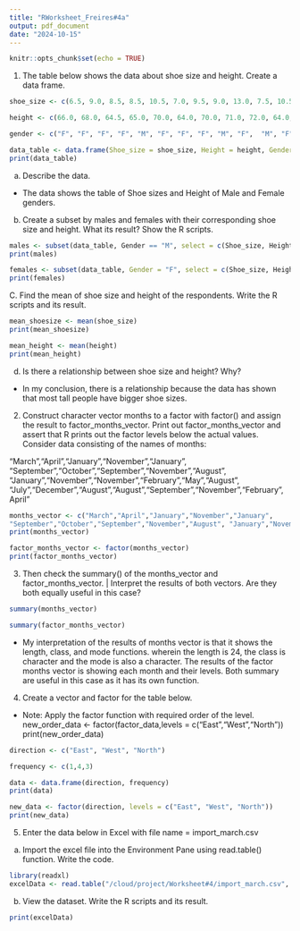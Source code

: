 ```yaml
---
title: "RWorksheet_Freires#4a"
output: pdf_document
date: "2024-10-15"
---
```


```r
knitr::opts_chunk$set(echo = TRUE)
```
1. The table below shows the data about shoe size and height. Create a data frame. 

```r
shoe_size <- c(6.5, 9.0, 8.5, 8.5, 10.5, 7.0, 9.5, 9.0, 13.0, 7.5, 10.5, 8.5, 12.0, 10.5, 13.0, 11.5, 8.5, 5.0, 10.0, 6.5, 7.5, 8.5, 10.5, 8.5, 10.5, 11.0, 9.0, 13.0)

height <- c(66.0, 68.0, 64.5, 65.0, 70.0, 64.0, 70.0, 71.0, 72.0, 64.0, 74.5, 67.0, 71.0, 71.0, 77.0, 72.0, 59.0, 62.0, 72.0, 66.0, 64.0, 67.0, 73.0, 69.0, 72.0, 70.0, 69.0, 70.0)

gender <- c("F", "F", "F", "F", "M", "F", "F", "F", "M", "F",  "M", "F",  "M", "M", "M", "M", "F", "F", "M",  "F", "F", "M", "M",  "F",  "M", "M", "M", "M")

data_table <- data.frame(Shoe_size = shoe_size, Height = height, Gender = gender)
print(data_table)
```

a. Describe the data.

- The data shows the table of Shoe sizes and Height of Male and Female genders. 

b. Create a subset by males and females with their corresponding shoe size and height. What its result? Show the R scripts.

```r
males <- subset(data_table, Gender == "M", select = c(Shoe_size, Height))
print(males)
```

```r
females <- subset(data_table, Gender = "F", select = c(Shoe_size, Height))
print(females)
```

C. Find the mean of shoe size and height of the respondents. Write the R scripts and its result.

```r
mean_shoesize <- mean(shoe_size)
print(mean_shoesize)

```
```r
mean_height <- mean(height)
print(mean_height)
```
 
d. Is there a relationship between shoe size and height? Why?
- In my conclusion, there is a relationship because the data has shown that most tall people have bigger shoe sizes. 

2. Construct character vector months to a factor with factor() and assign the result to
factor_months_vector. Print out factor_months_vector and assert that R prints out
the factor levels below the actual values.
Consider data consisting of the names of months:

"March","April","January","November","January",
"September","October","September","November","August", "January","November","November","February","May","August", "July","December","August","August","September","November","February", April"

```r
months_vector <- c("March","April","January","November","January",
"September","October","September","November","August", "January","November","November","February","May","August", "July","December","August","August","September","November","February", "April")
print(months_vector)

factor_months_vector <- factor(months_vector)
print(factor_months_vector)
```

3. Then check the summary() of the months_vector and factor_months_vector. | Interpret the results of both vectors. Are they both equally useful in this case?

```r
summary(months_vector)
```
```r
summary(factor_months_vector)
```

- My interpretation of the results of months vector is that it shows the length, class, and mode functions. wherein the length is 24, the class is character and the mode is also a character. The results of the factor months vector is showing each month and their levels. Both summary are useful in this case as it has its own function. 

4. Create a vector and factor for the table below.

- Note: Apply the factor function with required order of the level.
new_order_data <- factor(factor_data,levels = c("East","West","North"))
print(new_order_data)

```r
direction <- c("East", "West", "North")

frequency <- c(1,4,3)

data <- data.frame(direction, frequency)
print(data)

new_data <- factor(direction, levels = c("East", "West", "North"))
print(new_data)
```

5. Enter the data below in Excel with file name = import_march.csv

a. Import the excel file into the Environment Pane using read.table() function. Write the code.

```r
library(readxl)
excelData <- read.table("/cloud/project/Worksheet#4/import_march.csv", header = TRUE, sep = ",")
```
b. View the dataset. Write the R scripts and its result.
```r
print(excelData)
```
